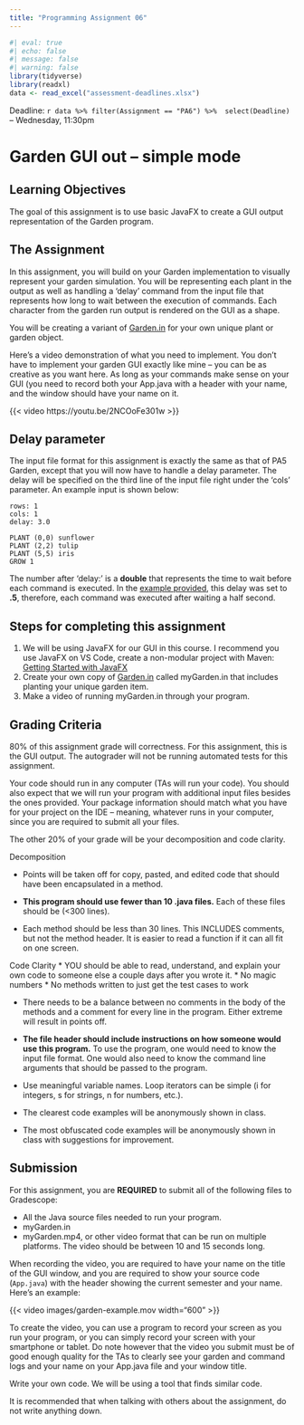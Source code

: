 ```yaml
---
title: "Programming Assignment 06"
---
```



```r
#| eval: true
#| echo: false
#| message: false
#| warning: false
library(tidyverse)
library(readxl)
data <- read_excel("assessment-deadlines.xlsx")
```


Deadline: `r data %>% filter(Assignment == "PA6") %>%  select(Deadline)` -- Wednesday, 11:30pm

# Garden GUI out -- simple mode

## Learning Objectives

The goal of this assignment is to use basic JavaFX to create
a GUI output representation of the Garden program.

## The Assignment

In this assignment, you will build on your Garden implementation to visually represent your garden simulation. You will be representing each plant in 
the output as well as handling a 'delay' command from the input file that 
represents how long to wait between the execution of commands. 
Each character from the garden run output is rendered on the GUI as a shape.

You will be creating a variant of [Garden.in](https://github.com/picoral/CSC210PA6) for your own unique plant or garden object.

Here's a video demonstration of what you need to implement. You don't have to implement
your garden GUI exactly like mine -- you can be as creative as you want here. As long
as your commands make sense on your GUI (you need to record both your App.java with a
header with your name, and the window should have your name on it.

{{< video https://youtu.be/2NCOoFe301w >}}

## Delay parameter

The input file format for this assignment is exactly the same as that of PA5 Garden, 
except that you will now have to handle a delay parameter.
The delay will be specified on the third line of the input file 
right under the 'cols' parameter. An example input is shown below:

```
rows: 1
cols: 1
delay: 3.0

PLANT (0,0) sunflower
PLANT (2,2) tulip
PLANT (5,5) iris
GROW 1
```

The number after 'delay:' is a **double** that represents the time to wait 
before each command is executed. In the [example provided](https://github.com/picoral/CSC210PA6),
this delay was set to **.5**, therefore, each command was executed after waiting a half second.

## Steps for completing this assignment

 1. We will be using JavaFX for our GUI in this course. I recommend you use JavaFX on VS Code, create a non-modular project with Maven: [Getting Started with JavaFX](https://openjfx.io/openjfx-docs/)
 1. Create your own copy of [Garden.in](https://github.com/picoral/CSC210PA6) called myGarden.in that includes planting your unique garden item.
 1.  Make a video of running myGarden.in through your program.

## Grading Criteria

80% of this assignment grade will correctness.  For this assignment, this is the GUI output. The autograder will not be running automated tests for this assignment.

Your code should run in any computer (TAs will run your code). You should also expect that we will run your program with additional input files 
besides the ones provided. Your package information should match what you have for your
project on the IDE -- meaning, whatever runs in your computer, since you are required
to submit all your files.

The other 20% of your grade will be your decomposition and code clarity.

Decomposition

* Points will be taken off for copy, pasted, and edited code that
  should have been encapsulated in a method.

* **This program should use fewer than 10 .java files.**
  Each of these files should be (<300 lines).

* Each method should be less than 30 lines.  This INCLUDES
  comments, but not the method header.  It is easier to read a 
  function if it can all fit on one screen.
  
Code Clarity
* YOU should be able to read, understand, and explain your own code
  to someone else a couple days after you wrote it.
  * No magic numbers
  * No methods written to just get the test cases to work

* There needs to be a balance between no comments in the body of the
  methods and a comment for every line in the program.  Either extreme
  will result in points off.

* **The file header should include instructions on how someone would
  use this program.**  To use the program, one would need to know the
  input file format.  One would also need to know the command line arguments
  that should be passed to the program.

* Use meaningful variable names.  Loop iterators can
  be simple (i for integers, s for strings, n for numbers, etc.).

* The clearest code examples will be anonymously shown in class.

* The most obfuscated code examples will be anonymously shown in class
  with suggestions for improvement.
  
## Submission

For this assignment, you are **REQUIRED** to submit all of the following files
to Gradescope:

  * All the Java source files needed to run your program.
  * myGarden.in
  * myGarden.mp4, or other video format that can be run on multiple platforms.
    The video should be between 10 and 15 seconds long.

When recording the video, you are required to have your name on the title of the 
GUI window, and you are required to show your source code (`App.java`) with the
header showing the current semester and your name. Here's an example:

{{< video images/garden-example.mov width="600" >}}
  
To create the video, you can use a program to record your screen as you run 
your program, or you can simply record your screen with your smartphone or tablet. 
Do note however that the video you submit must be of good enough quality for 
the TAs to clearly see your garden and command logs and your name on your App.java
file and your window title.

Write your own code. We will be using a tool that finds similar code.

It is recommended that when talking with others about the assignment, do not write
anything down.



